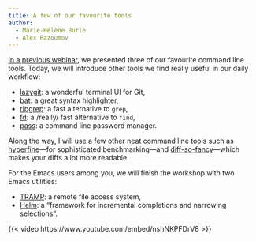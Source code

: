 ```yaml
---
title: A few of our favourite tools
author:
  - Marie-Hélène Burle
  - Alex Razoumov
---
```


:::{.def}

[In a previous webinar](/bash/tools1.qmd), we presented three of our favourite command line tools. Today, we will introduce other tools we find really useful in our daily workflow:

- [lazygit](https://github.com/jesseduffield/lazygit): a wonderful terminal UI for Git,
- [bat](https://github.com/sharkdp/bat): a great syntax highlighter,
- [ripgrep](https://github.com/BurntSushi/ripgrep): a fast alternative to `grep`,
- [fd](https://github.com/sharkdp/fd): a /really/ fast alternative to `find`,
- [pass](https://www.passwordstore.org/): a command line password manager.

Along the way, I will use a few other neat command line tools such as [hyperfine](https://github.com/sharkdp/hyperfine)—for sophisticated benchmarking—and [diff-so-fancy](https://github.com/so-fancy/diff-so-fancy)—which makes your diffs a lot more readable.

For the Emacs users among you, we will finish the workshop with two Emacs utilities:

- [TRAMP](https://www.emacswiki.org/emacs/TrampMode): a remote file access system,
- [Helm](https://github.com/emacs-helm/helm): a "framework for incremental completions and narrowing selections".

:::

{{< video https://www.youtube.com/embed/nshNKPFDrV8 >}}

<!-- <br> -->
<!-- <script src="https://giscus.app/client.js" -->
<!-- data-repo="WestDRI/arc-training" -->
<!-- data-repo-id="R_kgDOIk69QA" -->
<!-- data-category-id="DIC_kwDOIk69QM4CS9oA" -->
<!-- data-mapping="url" -->
<!-- data-strict="1" -->
<!-- data-reactions-enabled="0" -->
<!-- data-emit-metadata="0" -->
<!-- data-input-position="bottom" -->
<!-- data-theme="preferred_color_scheme" -->
<!-- data-lang="en" -->
<!-- crossorigin="anonymous" -->
<!-- async> -->
<!-- </script> -->
